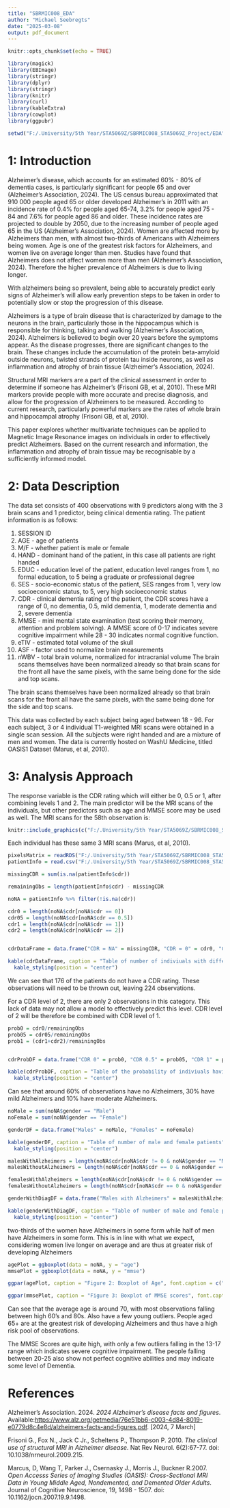 ```yaml
---
title: "SBRMIC008_EDA"
author: "Michael Seebregts"
date: "2025-03-08"
output: pdf_document
---
```


```r
knitr::opts_chunk$set(echo = TRUE)

library(magick)
library(EBImage)
library(stringr)
library(dplyr)
library(stringr)
library(knitr)
library(curl)
library(kableExtra)
library(cowplot)
library(ggpubr)

setwd("F:/.University/5th Year/STA5069Z/SBRMIC008_STA5069Z_Project/EDA")

```

# 1: Introduction

Alzheimer's disease, which accounts for an estimated 60% - 80% of dementia cases, is particularly significant for people 65 and over (Alzheimer's Association, 2024). The US census bureau approximated that 910 000 people aged 65 or older developed Alzheimer's in 2011 with an incidence rate of 0.4% for people aged 65-74, 3.2% for people aged 75 - 84 and 7.6% for people aged 86 and older. These incidence rates are projected to double by 2050, due to the increasing number of people aged 65 in the US (Alzheimer's Association, 2024). Women are affected more by Alzheimers than men, with almost two-thirds of Americans with Alzheimers being women. Age is one of the greatest risk factors for Alzheimers, and women live on average longer than men. Studies have found that Alzheimers does not affect women more than men (Alzheimer's Association, 2024). Therefore the higher prevalence of Alzheimers is due to living longer. 

With alzheimers being so prevalent, being able to accurately predict early signs of Alzheimer's will allow early prevention steps to be taken in order to potentially slow or stop the progression of this disease.  

Alzheimers is a type of brain disease that is characterized by damage to the neurons in the brain,  particularly those in the hippocampus which is responsible for thinking, talking and walking (Alzheimer's Association, 2024). Alzheimers is believed to begin over 20 years before the symptoms appear. As the disease progresses, there are significant changes to the brain. These changes include the accumulation of the protein beta-amyloid outside neurons, twisted strands of protein tau inside neurons, as well as inflammation and atrophy of brain tissue (Alzheimer’s Association, 2024). 

Structural MRI markers are a part of the clinical assessment in order to determine if someone has Alzheimer's (Frisoni GB, et al, 2010). These MRI markers provide people with more accurate and precise diagnosis, and allow for the progression of Alzheimers to be measured. According to current research, particularly powerful markers are the rates of whole brain and hippocampal atrophy (Frisoni GB, et al, 2010).

This paper  explores whether multivariate techniques can be applied to Magnetic Image Resonance images on individuals in order to effectively predict Alzheimers. Based on the current research and information, the inflammation and atrophy of brain tissue may be recognisable by a sufficiently informed model. 
 

\newpage
# 2: Data Description

The data set consists of 400 observations with 9 predictors along with the 3 brain scans and 1 predictor, being clinical dementia rating. The patient information is as follows: 

1. SESSION ID
2. AGE - age of patients
3. M/F - whether patient is male or female
4. HAND - dominant hand of the patient, in this case all patients are right handed
5. EDUC - education level of the patient, education level ranges from 1, no formal education, to 5 being a graduate or professional degree
6. SES - socio-economic status of the patient, SES ranges from 1, very low socioeconomic status, to 5, very high socioeconomic status
7. CDR - clinical dementia rating of the patient, the CDR scores have a range of 0, no dementia, 0.5, mild dementia, 1, moderate dementia and 2, severe dementia 
8. MMSE - mini mental state examination (test scoring their memory, attention and problem solving). A MMSE score of 0-17 indicates severe cognitive impairment while 28 - 30 indicates normal cognitive function. 
9. eTIV - estimated total volume of the skull 
10. ASF - factor used to normalize brain measurements 
11. nWBV - total brain volume, normalized for intracranial volume 
The brain scans themselves have been normalized already so that brain scans for the front all have the same pixels, with the same being done for the side and top scans.

The brain scans themselves have been normalized already so that brain scans for the front all have the same pixels, with the same being done for the side and top scans.

This data was collected by each subject being aged between 18 - 96. For each subject, 3 or 4 individual T1-weighted MRI scans were obtained in a single scan session. All the subjects were right handed and are a mixture of men and women. The data is currently hosted on WashU Medicine, titled OASIS1 Dataset (Marus, et al, 2010).  

\newpage
# 3: Analysis Approach

The response variable is the CDR rating which will either be 0, 0.5 or 1, after combining levels 1 and 2. The main predictor will be the MRI scans of the individuals, but other predictors such as age and MMSE score may be used as well. The MRI scans for the 58th observation is: 

```r

knitr::include_graphics(c("F:/.University/5th Year/STA5069Z/SBRMIC008_STA5069Z_Project/Images/OAS1_0058_MR1_mpr_n4_anon_111_t88_gfc_cor_110.jpg", "F:/.University/5th Year/STA5069Z/SBRMIC008_STA5069Z_Project/Images/OAS1_0058_MR1_mpr_n4_anon_111_t88_gfc_sag_95.jpg", "F:/.University/5th Year/STA5069Z/SBRMIC008_STA5069Z_Project/Images/OAS1_0058_MR1_mpr_n4_anon_111_t88_gfc_tra_90.jpg"))
```

Each individual has these same 3 MRI scans (Marus, et al, 2010).

```r

pixelsMatrix = readRDS("F:/.University/5th Year/STA5069Z/SBRMIC008_STA5069Z_Project/pixelsMatrix")
patientInfo = read.csv("F:/.University/5th Year/STA5069Z/SBRMIC008_STA5069Z_Project/PatientInfo.csv")

missingCDR = sum(is.na(patientInfo$cdr))

remainingObs = length(patientInfo$cdr) - missingCDR

noNA = patientInfo %>% filter(!is.na(cdr))

cdr0 = length(noNA$cdr[noNA$cdr == 0])
cdr05 = length(noNA$cdr[noNA$cdr == 0.5])
cdr1 = length(noNA$cdr[noNA$cdr == 1])
cdr2 = length(noNA$cdr[noNA$cdr == 2])


cdrDataFrame = data.frame("CDR = NA" = missingCDR, "CDR = 0" = cdr0, "CDR = 0.5" = cdr05, "CDR = 1" = cdr1, "CDR = 2" = cdr2)

kable(cdrDataFrame, caption = "Table of number of indiviuals with different levels of CDR", col.names = c("CDR = NA", "CDR = 0", "CDR = 0.5", "CDR = 1", "CDR = 2") )%>%
  kable_styling(position = "center")
```

We can see that 176 of the patients do not have a CDR rating. These observations will need to be thrown out, leaving 224 observations. 

For a CDR level of 2, there are only 2 observations in this category. This lack of data may not allow a model to effectively predict this level. CDR level of 2 will be therefore be combined with CDR level of 1.

```r
prob0 = cdr0/remainingObs
prob05 = cdr05/remainingObs
prob1 = (cdr1+cdr2)/remainingObs


cdrProbDF = data.frame("CDR 0" = prob0, "CDR 0.5" = prob05, "CDR 1" = prob1)

kable(cdrProbDF, caption = "Table of the probability of indiviuals having different levels of CDR", col.names = c("CDR = 0", "CDR = 0.5", "CDR = 1"))%>%
  kable_styling(position = "center")
```

Can see that around 60% of observations have no Alzheimers, 30% have mild Alzheimers and 10% have moderate Alzheimers. 

```r
noMale = sum(noNA$gender == "Male")
noFemale = sum(noNA$gender == "Female")

genderDF = data.frame("Males" = noMale, "Females" = noFemale)

kable(genderDF, caption = "Table of number of male and female patients")%>%
  kable_styling(position = "center")

malesWithAlzheimers = length(noNA$cdr[noNA$cdr != 0 & noNA$gender == "Male"])
malesWithoutAlzheimers = length(noNA$cdr[noNA$cdr == 0 & noNA$gender == "Male"])

femalesWithAlzheimers = length(noNA$cdr[noNA$cdr != 0 & noNA$gender == "Female"])
femalesWithoutAlzheimers = length(noNA$cdr[noNA$cdr == 0 & noNA$gender == "Female"])

genderWithDiagDF = data.frame("Males with Alzheimers" = malesWithAlzheimers, "Males without Alzheimers" = malesWithoutAlzheimers, "Females with Alzheimers" = femalesWithAlzheimers, "Females without Alzheimers" = femalesWithoutAlzheimers)

kable(genderWithDiagDF, caption = "Table of number of male and female patients with or without alzheimers diagnosis", col.names = c("Males with Alzheimers", "Males without Alzheimers", "Females with Alzheimers", "Females without Alzheimers"))%>%
  kable_styling(position = "center")

```

two-thirds of the women have Alzheimers in some form while half of men have Alzheimers in some form. This is in line with what we expect, considering women live longer on average and are thus at greater risk of developing Alzheimers

```r

agePlot = ggboxplot(data = noNA, y = "age")
mmsePlot = ggboxplot(data = noNA, y = "mmse")

ggpar(agePlot, caption = "Figure 2: Boxplot of Age", font.caption = c("8", "plain", "black"))

ggpar(mmsePlot, caption = "Figure 3: Boxplot of MMSE scores", font.caption = c("8", "plain", "black"))
```

Can see that the average age is around 70, with most observations falling between high 60's and 80s. Also have a few young outliers. People aged 65+ are at the greatest risk of developing Alzheimers and thus have a high risk pool of observations. 

The MMSE Scores are quite high, with only a few outliers falling in the 13-17 range which indicates severe cognitive impairment. The people falling between 20-25 also show not perfect cognitive abilities and may indicate some level of Dementia. 

\newpage
# References

Alzheimer's Association. 2024. *2024 Alzheimer’s disease facts and figures*. Available:<https://www.alz.org/getmedia/76e51bb6-c003-4d84-8019-e0779d8c4e8d/alzheimers-facts-and-figures.pdf>. [2024, 7 March]

Frisoni G., Fox N., Jack C Jr., Scheltens P., Thompson P. 2010. *The clinical use of structural MRI in Alzheimer disease*. Nat Rev Neurol. 6(2):67-77. doi: 10.1038/nrneurol.2009.215.

Marcus, D, Wang T, Parker J., Csernasky J., Morris J., Buckner R.2007. *Open Accesss Series of Imaging Studies (OASIS): Cross-Sectional MRI Data in Young Middle Aged, Nondemented, and Demented Older Adults*. Journal of Cognitive Neuroscience, 19, 1498 - 1507. doi: 10.1162/jocn.2007.19.9.1498.


